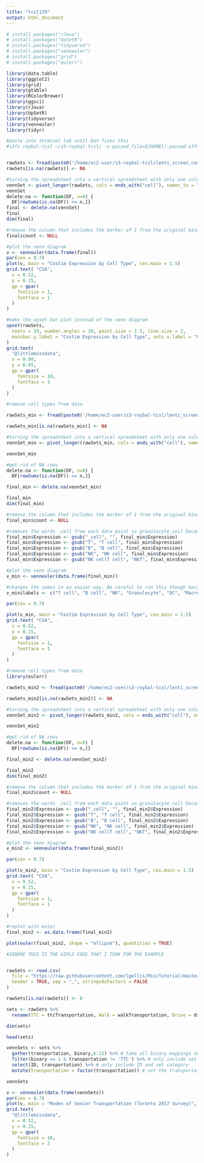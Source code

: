 ```yaml
---
title: "tcsl139"
output: html_document
---
```

```r
# install.packages("rJava")
# install.packages("UpSetR")
# install.packages("tidyverse")
# install.packages("venneuler")
# install.packages("grid")
# install.packages("eulerr")

library(data.table)
library(ggplot2)
library(grid)
library(gtable)
library(RColorBrewer)
library(ggsci)
library(rJava)
library(UpSetR)
library(tidyverse)
library(venneuler)
library(tidyr)

#paste into terminal tab until Dan fixes this
#s3fs roybal-tcsl ~/s3-roybal-tcsl/ -o passwd_file=${HOME}/.passwd-s3fs


rawSets <- fread(paste0('/home/ec2-user/s3-roybal-tcsl/lenti_screen_compiled_data/data/csv/fig1_expression_binary.csv'), header = TRUE, sep = ",", stringsAsFactors = FALSE)
rawSets[is.na(rawSets)] <- NA

#turning the spreadsheet into a vertical spreadsheet with only one column.
vennSet <- pivot_longer(rawSets, cols = ends_with("cell"), names_to = "Expression", names_repair = "check_unique", values_to = "count", values_drop_na = TRUE)
vennSet
delete.na <- function(DF, n=0) {
  DF[rowSums(is.na(DF)) <= n,]}
final <- delete.na(vennSet)
final
dim(final)

#remove the column that includes the marker of 1 from the original binary data
final$count <- NULL

#plot the venn diagram
v <- venneuler(data.frame(final))
par(cex = 0.7)
plot(v, main = "Costim Expression by Cell Type", cex.main = 1.5)
grid.text( "CSA",
  x = 0.52,
  y = 0.15,
  gp = gpar(
    fontsize = 1,
    fontface = 1
  )
)

#make the upset bar plot instead of the venn diagram
upset(rawSets,
  nsets = 19, number.angles = 30, point.size = 3.5, line.size = 2,
  mainbar.y.label = "Costim Expression by Cell Type", sets.x.label = "Costims"
)
grid.text(
  "@littlemissdata",
  x = 0.90,
  y = 0.05,
  gp = gpar(
    fontsize = 10,
    fontface = 3
  )
)

```


```r
#remove cell types from data

rawSets_min <- fread(paste0('/home/ec2-user/s3-roybal-tcsl/lenti_screen_compiled_data/data/csv/fig1_expression_binary_min.csv'), header = TRUE, sep = ",", stringsAsFactors = FALSE)

rawSets_min[is.na(rawSets_min)] <- NA

#turning the spreadsheet into a vertical spreadsheet with only one column.
vennSet_min <- pivot_longer(rawSets_min, cols = ends_with("cell"), names_to = "Expression", names_repair = "check_unique", values_to = "count", values_drop_na = TRUE)

vennSet_min

#get rid of NA rows
delete.na <- function(DF, n=0) {
  DF[rowSums(is.na(DF)) <= n,]}

final_min <- delete.na(vennSet_min)

final_min
dim(final_min)

#remove the column that includes the marker of 1 from the original binary data
final_min$count <- NULL

#removes the words _cell from each data point so granulocyte_cell becomes granulocyte and make the T_cell look more natural 
final_min$Expression <- gsub("_cell", "", final_min$Expression)
final_min$Expression <- gsub("T", "T cell", final_min$Expression)
final_min$Expression <- gsub("B", "B cell", final_min$Expression)
final_min$Expression <- gsub("NK", "NK cell", final_min$Expression)
final_min$Expression <- gsub("NK cellT cell", "NKT", final_min$Expression)

#plot the venn diagram
v_min <- venneuler(data.frame(final_min))

#changes the names in an easier way. Be careful to run this though because it is not in order of the spreadsheet. 
v_min$labels <- c("T cell", "B cell", "NK", "Granulocyte", "DC", "Macrophage", "NKT", "Microglia")

par(cex = 0.7)

plot(v_min, main = "Costim Expression by Cell Type", cex.main = 1.5)
grid.text( "CSA",
  x = 0.52,
  y = 0.15,
  gp = gpar(
    fontsize = 1,
    fontface = 1
  )
)


```

```r
#remove cell types from data
library(eulerr)

rawSets_min2 <- fread(paste0('/home/ec2-user/s3-roybal-tcsl/lenti_screen_compiled_data/data/csv/fig1_expression_binary_min2.csv'), header = TRUE, sep = ",", stringsAsFactors = FALSE)

rawSets_min2[is.na(rawSets_min2)] <- NA

#turning the spreadsheet into a vertical spreadsheet with only one column.
vennSet_min2 <- pivot_longer(rawSets_min2, cols = ends_with("cell"), names_to = "Expression", names_repair = "check_unique", values_to = "count", values_drop_na = TRUE)

vennSet_min2

#get rid of NA rows
delete.na <- function(DF, n=0) {
  DF[rowSums(is.na(DF)) <= n,]}

final_min2 <- delete.na(vennSet_min2)

final_min2
dim(final_min2)

#remove the column that includes the marker of 1 from the original binary data
final_min2$count <- NULL

#removes the words _cell from each data point so granulocyte_cell becomes granulocyte and make the T_cell look more natural 
final_min2$Expression <- gsub("_cell", "", final_min2$Expression)
final_min2$Expression <- gsub("T", "T cell", final_min2$Expression)
final_min2$Expression <- gsub("B", "B cell", final_min2$Expression)
final_min2$Expression <- gsub("NK", "NK cell", final_min2$Expression)
final_min2$Expression <- gsub("NK cellT cell", "NKT", final_min2$Expression)

#plot the venn diagram
v_min2 <- venneuler(data.frame(final_min2))

par(cex = 0.7)

plot(v_min2, main = "Costim Expression by Cell Type", cex.main = 1.5)
grid.text( "CSA",
  x = 0.52,
  y = 0.15,
  gp = gpar(
    fontsize = 1,
    fontface = 1
  )
)

#replot with euler
final_min2 <- as.data.frame(final_min2)

plot(euler(final_min2, shape = "ellipse"), quantities = TRUE)

```

```r

#IGNORE THIS IS THE GIRLS CODE THAT I TOOK FOR THE EXAMPLE


rawSets <- read.csv(
  file = "https://raw.githubusercontent.com/lgellis/MiscTutorial/master/sets/seniorTransportation.csv",
  header = TRUE, sep = ",", stringsAsFactors = FALSE
)

rawSets[is.na(rawSets)] <- 0

sets <- rawSets %>%
  rename(TTC = ttcTransportation, Walk = walkTransportation, Drive = driveTransportation, Cycle = cycleTransportation, Taxi = taxiTransportation, `Community Ride` = communityRideTransportation, `Wheel Trans` = wheelTransTransportation, Friends = friendsTransportation)

dim(sets)

head(sets)

vennSets <- sets %>%
  gather(transportation, binary,6:13) %>% # take all binary mappings and convert to be a the set indicator
  filter(binary == 1 & transportation != 'TTC') %>% # only include set matches
  select(ID, transportation) %>% # only include ID and set category
  mutate(transportation = factor(transportation)) # set the transportation column as a factor

vennSets

v <- venneuler(data.frame(vennSets)) 
par(cex = 0.7) 
plot(v, main = "Modes of Senior Transportation (Toronto 2017 Survey)", cex.main = 1.5)
grid.text(
  "@littlemissdata",
  x = 0.52,
  y = 0.15,
  gp = gpar(
    fontsize = 10,
    fontface = 3
  )
)
```

